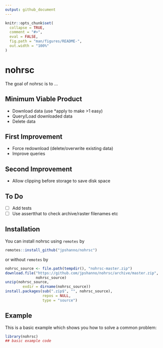 ```yaml
---
output: github_document
---
```


<!-- README.md is generated from README.Rmd. Please edit that file -->

```r
knitr::opts_chunk$set(
  collapse = TRUE,
  comment = "#>",
  eval = FALSE,
  fig.path = "man/figures/README-",
  out.width = "100%"
)
```

# nohrsc

<!-- badges: start -->
<!-- badges: end -->

The goal of nohrsc is to ...

## Minimum Viable Product
- Download data (use *apply to make >1 easy)
- Query/Load downloaded data
- Delete data

## First Improvement
- Force redownload (delete/overwrite existing data)
- Improve queries

## Second Improvement
- Allow clipping before storage to save disk space

## To Do

- [ ] Add tests  
- [ ] Use assertthat to check archive/raster filenames etc  

## Installation

You can install nohrsc using `remotes` by

``` r
remotes::install_github("jpshanno/nohrsc")
```

or without `remotes` by

``` r
nohrsc_source <- file.path(tempdir(), "nohrsc-master.zip")
download.file("https://github.com/jpshanno/nohrsc/archive/master.zip",
              nohrsc_source)
unzip(nohrsc_source,
        exdir = dirname(nohrsc_source))
install.packages(sub(".zip$", "", nohrsc_source),
                 repos = NULL,
                 type = "source")
```

## Example

This is a basic example which shows you how to solve a common problem:

```r
library(nohrsc)
## basic example code
```

